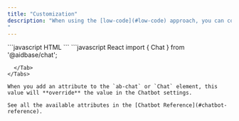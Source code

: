 ```yaml
---
title: "Customization"
description: "When using the [low-code](#low-code) approach, you can configure the Chatbot's behavior by adding attributes to the `ab-chat` element or by giving the React component props.
"
---
```


<Tabs>
  <Tab title="HTML">
    ```javascript HTML
<ab-chat
  chatbotID="YOUR-CHATBOT-ID"
  theme="dark"
  orientation="left"
  color="#ff0000"
  logoURL="https://example.com/logo.png"
  headline="Chat with our AI"
  description="Ask me anything, and I'll do my best to answer!"
  initialMessage="Hello 👋 How can I help you today?"
  initialMessagePopupDelay="5"
  placeholder="Type your message here..."
  newChatButtonText="Start a new chat"
  backToChatButtonText="Back to chat"
  faqButtonText="See FAQ"
  ticketButtonText="Create a ticket"
  hideButton="true"
  policyDescription="Please accept our privacy policy to continue."
  policyLinkTitle="Privacy Policy"
  policyLinkURL="https://example.com/privacy-policy"
  policyAcceptButtonText="Yes, got it"
  dataCollectionMessage="Let's get your name and email so we can follow up with you"
  dataCollectionNamePlaceholder="Your name"
  dataCollectionEmailPlaceholder="Your email"
  dataCollectionButtonText="Add information"
></ab-chat>
```
  </Tab>
  <Tab title="React">
    ```javascript React
import { Chat } from '@aidbase/chat';
 
<Chat
  chatbotID="YOUR-CHATBOT-ID"
  theme="dark"
  orientation="left"
  color="#ff0000"
  logoURL="https://example.com/logo.png"
  headline="Chat with our AI"
  description="Ask me anything, and I'll do my best to answer!"
  initialMessage="Hello 👋 How can I help you today?"
  initialMessagePopupDelay={5}
  placeholder="Type your message here..."
  newChatButtonText="Start a new chat"
  backToChatButtonText="Back to chat"
  faqButtonText="See FAQ"
  ticketButtonText="Create a ticket"
  hideButton
  policyDescription="Please accept our privacy policy to continue."
  policyLinkTitle="Privacy Policy"
  policyLinkURL="https://example.com/privacy-policy"
  policyAcceptButtonText="Yes, got it"
  dataCollectionMessage="Let's get your name and email so we can follow up with you"
  dataCollectionNamePlaceholder="Your name"
  dataCollectionEmailPlaceholder="Your email"
  dataCollectionButtonText="Add information"
/>
```
  </Tab>
</Tabs>

When you add an attribute to the `ab-chat` or `Chat` element, this value will **override** the value in the Chatbot settings.

See all the available attributes in the [Chatbot Reference](#chatbot-reference).
